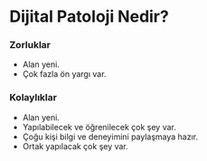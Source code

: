 # Dijital Patoloji Nedir?


::: {.panel-tabset}

### Zorluklar

- Alan yeni. 
- Çok fazla ön yargı var. 


### Kolaylıklar

- Alan yeni. 
- Yapılabilecek ve öğrenilecek çok şey var. 
- Çoğu kişi bilgi ve deneyimini paylaşmaya hazır. 
- Ortak yapılacak çok şey var. 

:::



